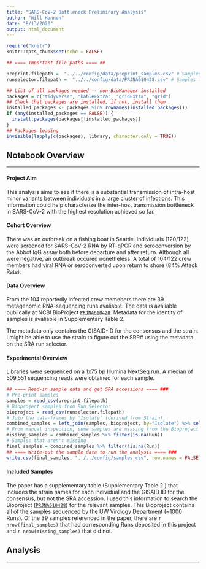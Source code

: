 ```yaml
---
title: "SARS-CoV-2 Bottleneck Preliminary Analysis"
author: "Will Hannon"
date: "8/13/2020"
output: html_document
---
```



```r
require("knitr")
knitr::opts_chunk$set(echo = FALSE)

## ==== Important file paths ==== ##

preprint.filepath =  "../../config/data/preprint_samples.csv" # Samples from pre-print
runselector.filepath =  "../../config/data/PRJNA610428.csv" # Samples from Bioproject

```

```r
## List of all packages needed -- non-BioManager installed
packages = c("tidyverse", "kableExtra", "gridExtra", "grid")
## Check that packages are installed, if not, install them
installed_packages <- packages %in% rownames(installed.packages())
if (any(installed_packages == FALSE)) {
  install.packages(packages[!installed_packages])
}
## Packages loading
invisible(lapply(c(packages), library, character.only = TRUE))

```


## Notebook Overview
___

#### Project Aim

This analysis aims to see if there is a substantial transmission of intra-host minor variants between individuals in a large cluster of infections. This information could help characterize the inter-host transmission bottleneck in SARS-CoV-2 with the highest resolution achieved so far.

#### Cohort Overview

There was an outbreak on a fishing boat in Seattle. Individuals (120/122) were screened for SARS-CoV-2 RNA by RT-qPCR and seroconversion by the Abbot IgG assay both before departure and after return. Although all were negative, an outbreak occured nonetheless. A total of 104/122 crew members had viral RNA or seroconverted upon return to shore (84% Attack Rate). 

#### Data Overview 

From the 104 reportedly infected crew memebers there are 39 metagenomic RNA-sequencing runs avaliable. The data is avaliable publically at NCBI BioProject [`PRJNA610428`](https://www.ncbi.nlm.nih.gov/Traces/study/?query_key=2&WebEnv=MCID_5f344f743a76fab9ab22e42b&o=acc_s%3Aa). Metadata for the identity of samples is avaliable in Supplementary Table 2.

The metadata only contains the GISAID-ID for the consensus and the strain. I might be able to use the strain to figure out the SRR# using the metadata on the SRA run selector.

#### Experimental Overview 

Libraries were sequenced on a 1x75 bp Illumina NextSeq run. A median of 509,551 sequencing reads were obtained for each sample.

```r

## ==== Read-in sample data and get SRA accessions ==== ###
# Pre-print samples
samples = read_csv(preprint.filepath)
# Bioproject samples from Run Selector
bioproject = read_csv(runselector.filepath)
# Join the data-frames by 'Isolate' (derived from Strain)
combined_samples = left_join(samples, bioproject, by="Isolate") %>% select(Strain = "Strain.x", Isolate, Run, Bases)
# From manual inspection, some samples are missing from the Bioproject
missing_samples = combined_samples %>% filter(is.na(Run))
# Samples that aren't missing
final_samples = combined_samples %>% filter(!is.na(Run))
## ==== Write-out the sample data to run the analysis ==== ###
write.csv(final_samples, "../../config/samples.csv", row.names = FALSE)

```

#### Included Samples

The paper has a supplementary table (Supplementary Table 2.) that includes the strain names for each individual and the GISAID ID for the consensus, but not the SRA accession. I used this information to search the Bioproject ([`PRJNA610428`](https://www.ncbi.nlm.nih.gov/Traces/study/?query_key=2&WebEnv=MCID_5f344f743a76fab9ab22e42b&o=acc_s%3Aa)) for the relevant samples. This Bioproject contains all of the samples sequenced by the UW Virology Department (~1000 Runs). Of the 39 samples referenced in the paper, there are `r nrow(final_samples)` that had corresponding Runs deposited in this project and `r nrow(missing_samples)` that did not. 

## Analysis
___






